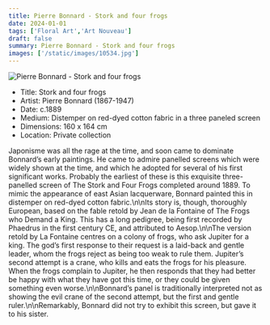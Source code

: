 ```yaml
---
title: Pierre Bonnard - Stork and four frogs
date: 2024-01-01
tags: ['Floral Art','Art Nouveau']
draft: false
summary: Pierre Bonnard - Stork and four frogs
images: ['/static/images/10534.jpg']
---
```


![Pierre Bonnard - Stork and four frogs](/static/images/10534.jpg)

* Title: Stork and four frogs
* Artist: Pierre Bonnard (1867-1947)
* Date: c.1889
* Medium: Distemper on red-dyed cotton fabric in a three paneled screen
* Dimensions: 160 x 164 cm
* Location: Private collection

Japonisme was all the rage at the time, and soon came to dominate Bonnard’s early paintings. He came to admire panelled screens which were widely shown at the time, and which he adopted for several of his first significant works. Probably the earliest of these is this exquisite three-panelled screen of The Stork and Four Frogs completed around 1889. To mimic the appearance of east Asian lacquerware, Bonnard painted this in distemper on red-dyed cotton fabric.\n\nIts story is, though, thoroughly European, based on the fable retold by Jean de la Fontaine of The Frogs who Demand a King. This has a long pedigree, being first recorded by Phaedrus in the first century CE, and attributed to Aesop.\n\nThe version retold by La Fontaine centres on a colony of frogs, who ask Jupiter for a king. The god’s first response to their request is a laid-back and gentle leader, whom the frogs reject as being too weak to rule them. Jupiter’s second attempt is a crane, who kills and eats the frogs for his pleasure. When the frogs complain to Jupiter, he then responds that they had better be happy with what they have got this time, or they could be given something even worse.\n\nBonnard’s panel is traditionally interpreted not as showing the evil crane of the second attempt, but the first and gentle ruler.\n\nRemarkably, Bonnard did not try to exhibit this screen, but gave it to his sister.
